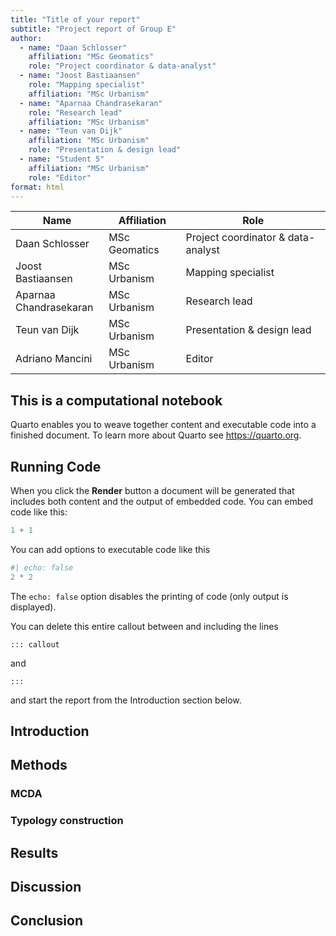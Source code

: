 ```yaml
---
title: "Title of your report"
subtitle: "Project report of Group E"
author:
  - name: "Daan Schlosser"
    affiliation: "MSc Geomatics"
    role: "Project coordinator & data-analyst"
  - name: "Joost Bastiaansen"
    role: "Mapping specialist"
    affiliation: "MSc Urbanism"
  - name: "Aparnaa Chandrasekaran"
    role: "Research lead"
    affiliation: "MSc Urbanism"
  - name: "Teun van Dijk"
    affiliation: "MSc Urbanism"
    role: "Presentation & design lead"
  - name: "Student 5"
    affiliation: "MSc Urbanism"
    role: "Editor"
format: html
---
```


| Name                 | Affiliation     | Role                             |
|----------------------|------------------|----------------------------------|
| Daan Schlosser       | MSc Geomatics   | Project coordinator & data-analyst |
| Joost Bastiaansen    | MSc Urbanism    | Mapping specialist               |
| Aparnaa Chandrasekaran | MSc Urbanism  | Research lead                    |
| Teun van Dijk        | MSc Urbanism    | Presentation & design lead       |
| Adriano Mancini            | MSc Urbanism    | Editor                           |

::: callout
## This is a computational notebook

Quarto enables you to weave together content and executable code into a finished document. To learn more about Quarto see <https://quarto.org>.

## Running Code

When you click the **Render** button a document will be generated that includes both content and the output of embedded code. You can embed code like this:

```r
1 + 1
```

You can add options to executable code like this 

```r
#| echo: false
2 * 2
```

The `echo: false` option disables the printing of code (only output is displayed).

You can delete this entire callout between and including the lines
```
::: callout
```
and

```
:::
```
and start the report from the Introduction section below.
:::

## Introduction

## Methods

### MCDA

### Typology construction

## Results

## Discussion

## Conclusion


